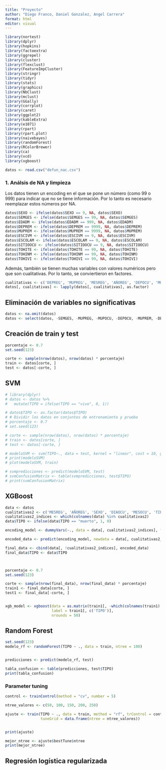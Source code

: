 ```yaml
---
title: "Proyecto"
author: "Diego Franco, Daniel Gonzalez, Angel Carrera"
format: html
editor: visual
---
```


```r
library(nortest)
library(dplyr)
library(hopkins)
library(factoextra)
library(ggrepel)
library(cluster)
library(flexclust)
library(FeatureImpCluster)
library(stringr)
library(tidyr)
library(stats)
library(graphics)
library(NbClust)
library(mclust)
library(GGally)
library(corrplot)
library(caret)
library(ggplot2)
library(kableExtra)
library(e1071)
library(rpart)
library(rpart.plot)
library(naivebayes)
library(randomForest)
library(RColorBrewer)
library(ca)
library(vcd)
library(xgboost)
```

```r
datos <- read.csv("defun_nac.csv")
```

### 1. Análsis de NA y limpieza

Los datos tienen un encoding en el que se pone un número (como 99 o 999) para indicar que no se tiene información. Por lo tanto es necesario reemplazar estos números por NA.

```r
datos$SEXO <- ifelse(datos$SEXO == 9, NA, datos$SEXO)
datos$SEMGES <- ifelse(datos$SEMGES == 99, NA, datos$SEMGES)
datos$EDADM <- ifelse(datos$EDADM == 999, NA, datos$EDADM)
datos$DEPREM <- ifelse(datos$DEPREM == 9999, NA, datos$DEPREM)
datos$MUPREM <- ifelse(datos$MUPREM == 9999, NA, datos$MUPREM)
datos$ESCIVM <- ifelse(datos$ESCIVM == 9, NA, datos$ESCIVM)
datos$ESCOLAM <- ifelse(datos$ESCOLAM == 9, NA, datos$ESCOLAM)
datos$SITIOOCU <- ifelse(datos$SITIOOCU == 9, NA, datos$SITIOOCU)
datos$TOHITE <- ifelse(datos$TOHITE == 99, NA, datos$TOHITE)
datos$TOHINM <- ifelse(datos$TOHINM == 99, NA, datos$TOHINM)
datos$TOHIVI <- ifelse(datos$TOHIVI == 99, NA, datos$TOHIVI)
```

Además, también se tienen muchas variables con valores numéricos pero que son cualitativas. Por lo tanto, se conviertieron en factores.

```r
cualitativas <- c('DEPREG', 'MUPREG', 'MESREG', 'AÑOREG', 'DEPOCU', 'MUPOCU', 'SEXO', 'DIAOCU', 'MESOCU', 'TIPAR', 'DEPREM', 'MUPREM', 'ESCIVM', 'ESCOLAM', 'ASISREC', 'SITIOOCU')
datos[, cualitativas] <- lapply(datos[, cualitativas], as.factor)
```


## Eliminación de variables no significativas

```r
datos <- na.omit(datos)
datos <- select(datos, -SEMGES, -MUPREG, -MUPOCU, -DEPOCU, -MUPREM, -DEPREG, -TOHIVI)
```

## Creación de train y test


```r
porcentaje <- 0.7
set.seed(123)

corte <- sample(nrow(datos), nrow(datos) * porcentaje)
train <- datos[corte, ]
test <- datos[-corte, ]
```


## SVM

```r
# library(dplyr)
# datos <- datos %>%
#   mutate(TIPO = ifelse(TIPO == "vivo", 0, 1))

# datos$TIPO <- as.factor(datos$TIPO)
# # Dividir los datos en conjuntos de entrenamiento y prueba
# porcentaje <- 0.7
# set.seed(123)

# corte <- sample(nrow(datos), nrow(datos) * porcentaje)
# train <- datos[corte, ]
# test <- datos[-corte, ]

# modeloSVM <- svm(TIPO~., data = test, kernel = "linear", cost = 10, gamma = 0.1)
# print(modeloSVM)
# plot(modeloSVM, train)

# svmpredicciones <- predict(modeloSVM, test)
# svmConfusionMatrix <- table(svmpredicciones, test$TIPO)
# print(svmConfusionMatrix)
```


## XGBoost

```r
data <- datos
cualitativas2 <- c('MESREG', 'AÑOREG', 'SEXO', 'DIAOCU', 'MESOCU', 'TIPAR', 'ESCIVM', 'ESCOLAM', 'ASISREC', 'SITIOOCU')
cualitativas2_indices <- which(colnames(data) %in% cualitativas2)
data$TIPO <- ifelse(data$TIPO == "muerto", 1, 0)

encoding_model <- dummyVars(~., data = data[, cualitativas2_indices], fullRank = TRUE)

encoded_data <- predict(encoding_model, newdata = data[, cualitativas2_indices])

final_data <- cbind(data[, !cualitativas2_indices], encoded_data)
final_data$TIPO <- data$TIPO



porcentaje <- 0.7
set.seed(123)

corte <- sample(nrow(final_data), nrow(final_data) * porcentaje)
train1 <- final_data[corte, ]
test1 <- final_data[-corte, ]


xgb_model <- xgboost(data = as.matrix(train1[, -which(colnames(train1) == "TIPO")]), 
                     label = train1[, c('TIPO')],
                     nrounds = 50)

```

## Random Forest

```r
set.seed(123)
modelo_rf <- randomForest(TIPO ~ ., data = train, ntree = 100)


predicciones <- predict(modelo_rf, test)

tabla_confusion <- table(predicciones, test$TIPO)
print(tabla_confusion)
```

### Parameter tuning
```r
control <- trainControl(method = "cv", number = 5)

ntree_valores <- c(50, 100, 150, 200, 250)

ajuste <- train(TIPO ~ ., data = train, method = "rf", trControl = control,
                tuneGrid = data.frame(ntree = ntree_valores))


print(ajuste)

mejor_ntree <- ajuste$bestTune$ntree
print(mejor_ntree)

```

## Regresión logística regularizada
